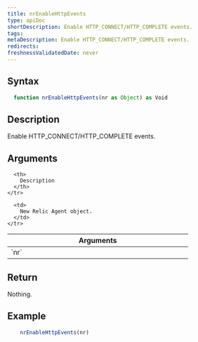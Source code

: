 ```yaml
---
title: nrEnableHttpEvents
type: apiDoc
shortDescription: Enable HTTP_CONNECT/HTTP_COMPLETE events.
tags:
metaDescription: Enable HTTP_CONNECT/HTTP_COMPLETE events.
redirects:
freshnessValidatedDate: never
---
```


## Syntax

```js
  function nrEnableHttpEvents(nr as Object) as Void
```

## Description

Enable HTTP_CONNECT/HTTP_COMPLETE events.

## Arguments

<table>
  <thead>
    <tr>
      <th width="25%">
        Arguments
      </th>

      <th>
        Description
      </th>
    </tr>
  </thead>

  <tbody>
    <tr>
      <td>
        `nr`
      </td>

      <td>
        New Relic Agent object.
      </td>
    </tr>
  </tbody>
</table>
	
## Return

Nothing.
	
## Example

```js
  	nrEnableHttpEvents(nr)
```
